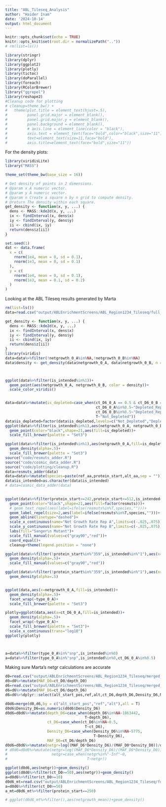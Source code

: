 ```yaml
---
title: "ABL_Tileseq_Analysis"
author: "Haider Inam"
date: '2024-10-14'
output: html_document
---
```


```r
knitr::opts_chunk$set(echo = TRUE)
knitr::opts_knit$set(root.dir = normalizePath(".."))
# rm(list=ls())

library(stringr)
library(dplyr)
library(ggplot2)
library(plotly)
library(tictoc)
library(doParallel)
library(foreach)
library(RColorBrewer)
library("ggrepel")
library(reshape2)
#Cleanup code for plotting
# cleanup=theme_bw() +
#   theme(plot.title = element_text(hjust=.5),
#         panel.grid.major = element_blank(),
#         panel.grid.major.y = element_blank(),
#         panel.background = element_blank(),
#         # axis.line = element_line(color = "black"),
#         axis.text = element_text(face="bold",color="black",size="11"),
#         text=element_text(size=11,face="bold"),
#         axis.title=element_text(face="bold",size="11"))

```
For the density plots:
```r
library(viridisLite)
library("MASS")

theme_set(theme_bw(base_size = 16))

# Get density of points in 2 dimensions.
# @param x A numeric vector.
# @param y A numeric vector.
# @param n Create a square n by n grid to compute density.
# @return The density within each square.
get_density <- function(x, y, ...) {
  dens <- MASS::kde2d(x, y, ...)
  ix <- findInterval(x, dens$x)
  iy <- findInterval(y, dens$y)
  ii <- cbind(ix, iy)
  return(dens$z[ii])
}

set.seed(1)
dat <- data.frame(
  x = c(
    rnorm(1e4, mean = 0, sd = 0.1),
    rnorm(1e3, mean = 0, sd = 0.1)
  ),
  y = c(
    rnorm(1e4, mean = 0, sd = 0.1),
    rnorm(1e3, mean = 0.1, sd = 0.2)
  )
)
```


Looking at the ABL Tileseq results generated by Marta

```r
rm(list=ls())
data=read.csv("output/ABLEnrichmentScreens/ABL_Region1234_Tileseq/full_kinase_high_imatinib_tileseq.csv")

get_density <- function(x, y, ...) {
  dens <- MASS::kde2d(x, y, ...)
  ix <- findInterval(x, dens$x)
  iy <- findInterval(y, dens$y)
  ii <- cbind(ix, iy)
  return(dens$z[ii])
}
library(viridis)
data=data%>%filter(!netgrowth_0_A%in%NA,!netgrowth_0_B%in%NA)
data$density <- get_density(data$netgrowth_0_A, data$netgrowth_0_B, n = 100)



ggplot(data%>%filter(is_intended%in%1))+
  geom_point(aes(netgrowth_0_A, netgrowth_0_B, color = density))+
  scale_color_viridis()


data=data%>%mutate(is_depleted=case_when(ct_D6_0_A == 0.5 & ct_D6_0_B == 0.5 ~ "Depleted_Both",
                                         ct_D6_0_A%in%0.5~"Depleted_RepA",
                                         ct_D6_0_B%in%0.5~"Depleted_RepB",
                                         T~"Not_Depleted"))
data$is_depleted=factor(data$is_depleted,levels=c("Not_Depleted","Depleted_RepA","Depleted_RepB","Depleted_Both"))
ggplot(data%>%filter(is_intended%in%1),aes(netgrowth_0_A, netgrowth_0_B))+
  geom_point(color="black",shape=21,aes(fill=is_depleted))+
  scale_fill_brewer(palette = "Set3")

ggplot(data%>%filter(is_intended%in%1),aes(netgrowth_0_A,fill=is_depleted))+
  geom_density(alpha=.5)+
  scale_fill_brewer(palette = "Set3")
source("code/resmuts_adder.R")
source("code/cosmic_data_adder.R")
source("code/plotting/cleanup.R")
data=resmuts_adder(data)
data=data%>%mutate(species=paste(ref_aa,protein_start,alt_aa,sep = ""))
data$is_intended=as.character(data$is_intended)
# data=cosmic_data_adder(data)
  

ggplot(data%>%filter(protein_start>=242,protein_start<=512,is_intended==1)%>%arrange(resmuts),aes(x=netgrowth_0_A,y=netgrowth_0_B))+
  geom_point(color="black",shape=21,aes(fill=factor(resmuts)))+
  # geom_text_repel(aes(label=ifelse(resmuts%in%T,species,"")))+
  geom_label_repel(size=2,aes(label=ifelse(resmuts%in%T,species,"")))+
  geom_abline(linetype="dashed")+
  scale_x_continuous(name="Net Growth Rate Rep A",limits=c(-.025,.075))+
  scale_y_continuous(name="Net Growth Rate Rep B",limits=c(-.025,.075))+
  labs(fill="Sanger\n Mutant")+
  scale_fill_manual(values=c("gray90","red"))+
  coord_equal()+
  cleanup+theme(legend.position = "none")

ggplot(data%>%filter(!protein_start%in%"359",is_intended%in%"1"),aes(x=netgrowth_0_A,fill=resmuts))+
  geom_density(alpha=.5)+
  scale_fill_manual(values=c("gray90","red"))

ggplot(data%>%filter(!protein_start%in%"359",is_intended%in%"1"),aes(x=netgrowth_0_A,fill=resmuts))+
  geom_density(alpha=.5)


ggplot(data,aes(x=netgrowth_0_A,fill=is_intended))+
  geom_density(alpha=.5)+
  facet_wrap(~type_0_A)+
  scale_fill_brewer(palette = "Set3")

plotly=ggplot(data,aes(x=ct_D6_0_A,fill=is_intended))+
  geom_density(alpha=.5)+
  facet_wrap(~type_0_A)+
  scale_fill_brewer(palette = "Set3")+
  scale_x_continuous(trans="log10")
ggplotly(plotly)



a=data%>%filter(type_0_A%in%"snp",is_intended%in%0)
a=data%>%filter(type_0_A%in%"snp",is_intended%in%0,ct_D6_0_A%in%0.5)


```
Making sure Marta's netgr calculations are accurate
```r
d0=read.csv("output/ABLEnrichmentScreens/ABL_Region1234_Tileseq/merged_table_BR1_D0_A_1_1_1_2.csv",header = T,stringsAsFactors = F)
d0=d0%>%mutate(MAF_D0=ct_D0/depth_D0)
d6=read.csv("output/ABLEnrichmentScreens/ABL_Region1234_Tileseq/merged_table_BR1_A_H_1_1_1_2.csv",header = T,stringsAsFactors = F)
d6=d6%>%mutate(MAF_D6=ct_D6/depth_D6)
d6=d6%>%dplyr::select(alt_start_pos,ref,alt,ct_D6,depth_D6,Density_D6,MAF_D6)

d0d6=merge(d0,d6,by = c("alt_start_pos","ref","alt"),all = T)
d0d6$Density_D6=as.numeric(d0d6$Density_D6)
d0d6=d0d6%>%mutate(depth_D6=case_when(depth_D6%in%NA~1863442,
                                    T~depth_D6),
                   ct_D6=case_when(ct_D6%in%NA~0.5,
                                    T~ct_D6),
                   Density_D6=case_when(Density_D6%in%NA~5775,
                                        T~Density_D6),
                   MAF_D6=ct_D6/depth_D6)
d0d6=d0d6%>%mutate(netgr=log((MAF_D6*Density_D6)/(MAF_D0*Density_D0))/deltat)
# d0d6=d0d6%>%mutate(netgr=log((MAF_D6*Density_D6)/(MAF_D0*Density_D0))/deltat,
#                    netgr=case_when(netgr%in%"-Inf"~0,
#                                    T~netgr))

ggplot(d0d6,aes(netgr))+geom_density()
ggplot(d0d6%>%filter(ct_D0>=50),aes(netgr))+geom_density()
a=d0d6%>%filter(ct_D0>=10)
d0d6_mt=read.csv("output/ABLEnrichmentScreens/ABL_Region1234_Tileseq/full_kinase_high_imatinib_tileseq.csv")
a=d0d6%>%filter(ct_D0>=50)
a_mt=d0d6_mt%>%filter(protein_start==250)

# ggplot(d0d6_mt%>%filter(),aes(netgrowth_mean))+geom_density()
```

